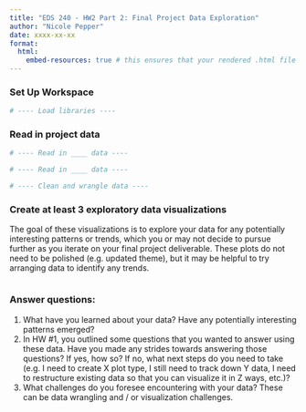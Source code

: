 ```yaml
---
title: "EDS 240 - HW2 Part 2: Final Project Data Exploration"
author: "Nicole Pepper"
date: xxxx-xx-xx
format:
  html:
    embed-resources: true # this ensures that your rendered .html file is self-contained, so we (your instructors) can open it and view all your work
---
```



### Set Up Workspace
```r
# ---- Load libraries ----


```

### Read in project data
```r
# ---- Read in ____ data ----

# ---- Read in ____ data ----
```

```r
# ---- Clean and wrangle data ----
```


### Create at least 3 exploratory data visualizations

The goal of these visualizations is to explore your data for any potentially interesting patterns or trends, which you or may not decide to pursue further as you iterate on your final project deliverable. These plots do not need to be polished (e.g. updated theme), but it may be helpful to try arranging data to identify any trends.
```r

```

### Answer questions:
1. What have you learned about your data? Have any potentially interesting patterns emerged?
2. In HW #1, you outlined some questions that you wanted to answer using these data. Have you made any strides towards answering those questions? If yes, how so? If no, what next steps do you need to take (e.g. I need to create X plot type, I still need to track down Y data, I need to restructure existing data so that you can visualize it in Z ways, etc.)?
3. What challenges do you foresee encountering with your data? These can be data wrangling and / or visualization challenges.